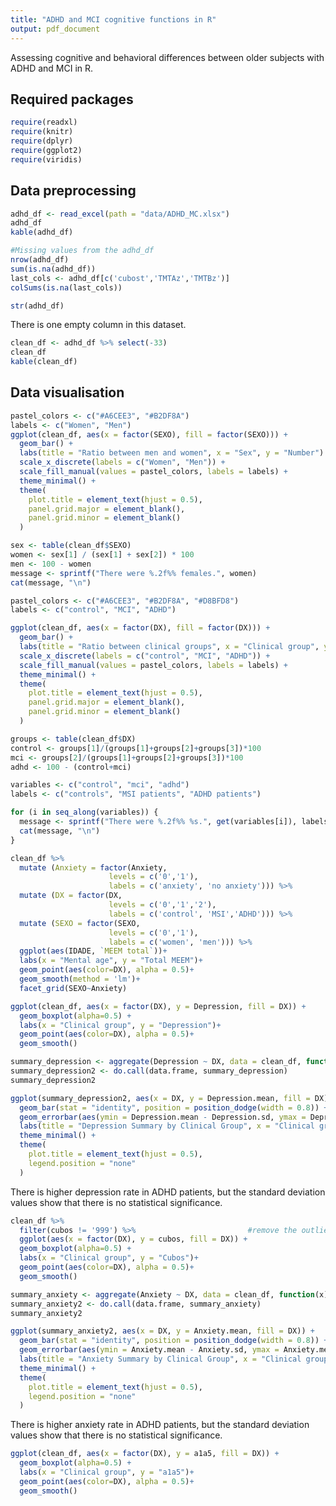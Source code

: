 ```yaml
---
title: "ADHD and MCI cognitive functions in R"
output: pdf_document
---
```


Assessing cognitive and behavioral differences between older subjects with ADHD and MCI in R.

## Required packages

```r
require(readxl)
require(knitr)
require(dplyr)
require(ggplot2)
require(viridis)
```

## Data preprocessing

```r
adhd_df <- read_excel(path = "data/ADHD_MC.xlsx")
adhd_df
kable(adhd_df)
```

```r
#Missing values from the adhd_df
nrow(adhd_df)
sum(is.na(adhd_df))
last_cols <- adhd_df[c('cubost','TMTAz','TMTBz')]
colSums(is.na(last_cols))
```

```r
str(adhd_df)
```

There is one empty column in this dataset.

```r
clean_df <- adhd_df %>% select(-33)
clean_df
kable(clean_df)
```

## Data visualisation

```r
pastel_colors <- c("#A6CEE3", "#B2DF8A")
labels <- c("Women", "Men")
ggplot(clean_df, aes(x = factor(SEXO), fill = factor(SEXO))) +
  geom_bar() +
  labs(title = "Ratio between men and women", x = "Sex", y = "Number") +
  scale_x_discrete(labels = c("Women", "Men")) +
  scale_fill_manual(values = pastel_colors, labels = labels) +
  theme_minimal() +
  theme(
    plot.title = element_text(hjust = 0.5),
    panel.grid.major = element_blank(),
    panel.grid.minor = element_blank()
  )
```

```r
sex <- table(clean_df$SEXO)
women <- sex[1] / (sex[1] + sex[2]) * 100
men <- 100 - women
message <- sprintf("There were %.2f%% females.", women)
cat(message, "\n")
```

```r
pastel_colors <- c("#A6CEE3", "#B2DF8A", "#D8BFD8")
labels <- c("control", "MCI", "ADHD")

ggplot(clean_df, aes(x = factor(DX), fill = factor(DX))) +
  geom_bar() +
  labs(title = "Ratio between clinical groups", x = "Clinical group", y = "Number") +
  scale_x_discrete(labels = c("control", "MCI", "ADHD")) +
  scale_fill_manual(values = pastel_colors, labels = labels) +  
  theme_minimal() +
  theme(
    plot.title = element_text(hjust = 0.5),  
    panel.grid.major = element_blank(),      
    panel.grid.minor = element_blank()       
  )
```

```r
groups <- table(clean_df$DX)
control <- groups[1]/(groups[1]+groups[2]+groups[3])*100
mci <- groups[2]/(groups[1]+groups[2]+groups[3])*100
adhd <- 100 - (control+mci)

variables <- c("control", "mci", "adhd")
labels <- c("controls", "MSI patients", "ADHD patients")

for (i in seq_along(variables)) {
  message <- sprintf("There were %.2f%% %s.", get(variables[i]), labels[i])
  cat(message, "\n")
}
```

```r
clean_df %>%
  mutate (Anxiety = factor(Anxiety,
                      levels = c('0','1'),
                      labels = c('anxiety', 'no anxiety'))) %>%
  mutate (DX = factor(DX,
                      levels = c('0','1','2'),
                      labels = c('control', 'MSI','ADHD'))) %>%
  mutate (SEXO = factor(SEXO,
                      levels = c('0','1'),
                      labels = c('women', 'men'))) %>%
  ggplot(aes(IDADE, `MEEM total`))+
  labs(x = "Mental age", y = "Total MEEM")+
  geom_point(aes(color=DX), alpha = 0.5)+
  geom_smooth(method = 'lm')+
  facet_grid(SEXO~Anxiety)
```

```r
ggplot(clean_df, aes(x = factor(DX), y = Depression, fill = DX)) +
  geom_boxplot(alpha=0.5) +
  labs(x = "Clinical group", y = "Depression")+ 
  geom_point(aes(color=DX), alpha = 0.5)+
  geom_smooth()
```

```r
summary_depression <- aggregate(Depression ~ DX, data = clean_df, function(x) c(mean = mean(x), sd = sd(x)))
summary_depression2 <- do.call(data.frame, summary_depression)
summary_depression2
```
```r
ggplot(summary_depression2, aes(x = DX, y = Depression.mean, fill = DX)) +
  geom_bar(stat = "identity", position = position_dodge(width = 0.8)) +
  geom_errorbar(aes(ymin = Depression.mean - Depression.sd, ymax = Depression.mean + Depression.sd), width = 0.2, position = position_dodge(width = 0.8)) +
  labs(title = "Depression Summary by Clinical Group", x = "Clinical group", y = "Mean Depression Score") +
  theme_minimal() +
  theme(
    plot.title = element_text(hjust = 0.5),
    legend.position = "none" 
  )
```

There is higher depression rate in ADHD patients, but the standard deviation values show that there is no statistical significance.

```r
clean_df %>%
  filter(cubos != '999') %>%                         #remove the outlier
  ggplot(aes(x = factor(DX), y = cubos, fill = DX)) +
  geom_boxplot(alpha=0.5) +
  labs(x = "Clinical group", y = "Cubos")+ 
  geom_point(aes(color=DX), alpha = 0.5)+
  geom_smooth()
```

```r
summary_anxiety <- aggregate(Anxiety ~ DX, data = clean_df, function(x) c(mean = mean(x), sd = sd(x)))
summary_anxiety2 <- do.call(data.frame, summary_anxiety)
summary_anxiety2
```
```r
ggplot(summary_anxiety2, aes(x = DX, y = Anxiety.mean, fill = DX)) +
  geom_bar(stat = "identity", position = position_dodge(width = 0.8)) +
  geom_errorbar(aes(ymin = Anxiety.mean - Anxiety.sd, ymax = Anxiety.mean + Anxiety.sd), width = 0.2, position = position_dodge(width = 0.8)) +
  labs(title = "Anxiety Summary by Clinical Group", x = "Clinical group", y = "Mean Anxiety Score") +
  theme_minimal() +
  theme(
    plot.title = element_text(hjust = 0.5),
    legend.position = "none" 
  )
```
There is higher anxiety rate in ADHD patients, but the standard deviation values show that there is no statistical significance.

```r
ggplot(clean_df, aes(x = factor(DX), y = a1a5, fill = DX)) +
  geom_boxplot(alpha=0.5) +
  labs(x = "Clinical group", y = "a1a5")+ 
  geom_point(aes(color=DX), alpha = 0.5)+
  geom_smooth()

```
